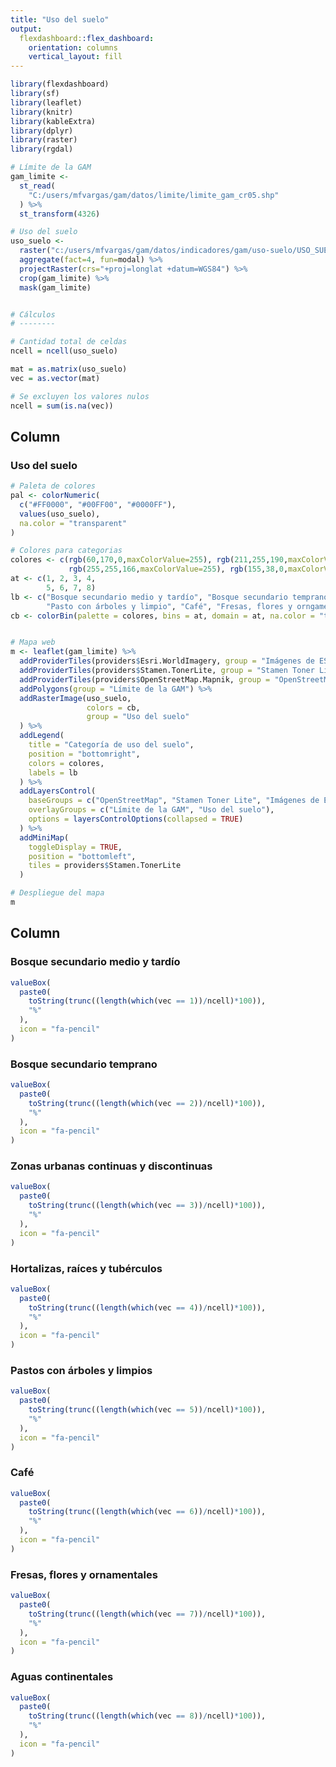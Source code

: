 ```yaml
---
title: "Uso del suelo"
output: 
  flexdashboard::flex_dashboard:
    orientation: columns
    vertical_layout: fill
---
```


```r
library(flexdashboard)
library(sf)
library(leaflet)
library(knitr)
library(kableExtra)
library(dplyr)
library(raster)
library(rgdal)

# Límite de la GAM
gam_limite <-
  st_read(
    "C:/users/mfvargas/gam/datos/limite/limite_gam_cr05.shp"
  ) %>%
  st_transform(4326)

# Uso del suelo
uso_suelo <- 
  raster("c:/users/mfvargas/gam/datos/indicadores/gam/uso-suelo/USO_SUELO_GAM_01HA_WEB.IMG") %>%
  aggregate(fact=4, fun=modal) %>%
  projectRaster(crs="+proj=longlat +datum=WGS84") %>%
  crop(gam_limite) %>%
  mask(gam_limite)


# Cálculos
# --------

# Cantidad total de celdas
ncell = ncell(uso_suelo)

mat = as.matrix(uso_suelo)
vec = as.vector(mat)

# Se excluyen los valores nulos
ncell = sum(is.na(vec))
```

Column {data-width=500}
-----------------------------------------------------------------------

### Uso del suelo

```r
# Paleta de colores
pal <- colorNumeric(
  c("#FF0000", "#00FF00", "#0000FF"), 
  values(uso_suelo), 
  na.color = "transparent"
)

# Colores para categorias
colores <- c(rgb(60,170,0,maxColorValue=255), rgb(211,255,190,maxColorValue=255), rgb(246,217,223,maxColorValue=255), rgb(190,190,0,maxColorValue=255), 
             rgb(255,255,166,maxColorValue=255), rgb(155,38,0,maxColorValue=255), rgb(211,23,255,maxColorValue=255), rgb(180,230,250,maxColorValue=255))
at <- c(1, 2, 3, 4, 
        5, 6, 7, 8)
lb <- c("Bosque secundario medio y tardío", "Bosque secundario temprano", "Zona urbana continua y discontinua", "Hortalizas, raíces y tubérculos",
        "Pasto con árboles y limpio", "Café", "Fresas, flores y orngamentales", "Aguas continentales")
cb <- colorBin(palette = colores, bins = at, domain = at, na.color = "transparent")


# Mapa web
m <- leaflet(gam_limite) %>% 
  addProviderTiles(providers$Esri.WorldImagery, group = "Imágenes de ESRI") %>% 
  addProviderTiles(providers$Stamen.TonerLite, group = "Stamen Toner Lite") %>%
  addProviderTiles(providers$OpenStreetMap.Mapnik, group = "OpenStreetMap") %>%
  addPolygons(group = "Límite de la GAM") %>%
  addRasterImage(uso_suelo, 
                 colors = cb, 
                 group = "Uso del suelo"
  ) %>%  
  addLegend(
    title = "Categoría de uso del suelo", 
    position = "bottomright",
    colors = colores, 
    labels = lb
  ) %>%  
  addLayersControl(
    baseGroups = c("OpenStreetMap", "Stamen Toner Lite", "Imágenes de ESRI"),
    overlayGroups = c("Límite de la GAM", "Uso del suelo"),
    options = layersControlOptions(collapsed = TRUE)    
  ) %>%  
  addMiniMap(
    toggleDisplay = TRUE,
    position = "bottomleft",
    tiles = providers$Stamen.TonerLite
  )

# Despliegue del mapa
m
```

Column {data-width=500}
-------------------------------------
### Bosque secundario medio y tardío
```r
valueBox(
  paste0(
    toString(trunc((length(which(vec == 1))/ncell)*100)),
    "%"
  ), 
  icon = "fa-pencil"
)
```

### Bosque secundario temprano
```r
valueBox(
  paste0(
    toString(trunc((length(which(vec == 2))/ncell)*100)),
    "%"
  ), 
  icon = "fa-pencil"
)
```

### Zonas urbanas continuas y discontinuas
```r
valueBox(
  paste0(
    toString(trunc((length(which(vec == 3))/ncell)*100)),
    "%"
  ), 
  icon = "fa-pencil"
)
```

### Hortalizas, raíces y tubérculos
```r
valueBox(
  paste0(
    toString(trunc((length(which(vec == 4))/ncell)*100)),
    "%"
  ), 
  icon = "fa-pencil"
)
```

### Pastos con árboles y limpios
```r
valueBox(
  paste0(
    toString(trunc((length(which(vec == 5))/ncell)*100)),
    "%"
  ), 
  icon = "fa-pencil"
)
```

### Café
```r
valueBox(
  paste0(
    toString(trunc((length(which(vec == 6))/ncell)*100)),
    "%"
  ), 
  icon = "fa-pencil"
)
```

### Fresas, flores y ornamentales
```r
valueBox(
  paste0(
    toString(trunc((length(which(vec == 7))/ncell)*100)),
    "%"
  ), 
  icon = "fa-pencil"
)
```

### Aguas continentales
```r
valueBox(
  paste0(
    toString(trunc((length(which(vec == 8))/ncell)*100)),
    "%"
  ), 
  icon = "fa-pencil"
)
```